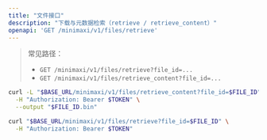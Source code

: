 ```yaml
---
title: "文件接口"
description: "下载与元数据检索（retrieve / retrieve_content）"
openapi: 'GET /minimaxi/v1/files/retrieve'
---
```


> 常见路径：
> - `GET /minimaxi/v1/files/retrieve?file_id=...`
> - `GET /minimaxi/v1/files/retrieve_content?file_id=...`

<Tabs>
<Tab title="下载内容">

```bash
curl -L "$BASE_URL/minimaxi/v1/files/retrieve_content?file_id=$FILE_ID" \
  -H "Authorization: Bearer $TOKEN" \
  --output "$FILE_ID.bin"
```

</Tab>
<Tab title="查询元数据">

```bash
curl "$BASE_URL/minimaxi/v1/files/retrieve?file_id=$FILE_ID" \
  -H "Authorization: Bearer $TOKEN"
```

</Tab>
</Tabs>
